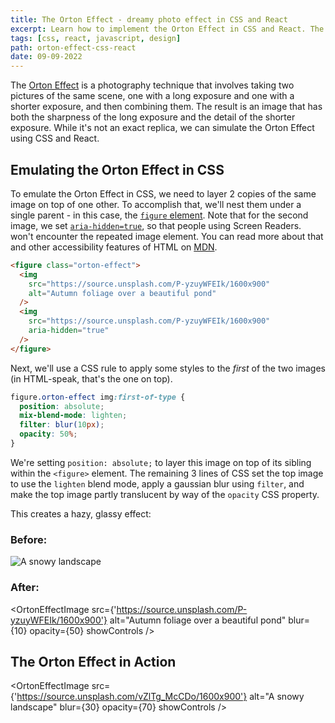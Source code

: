 ```yaml
---
title: The Orton Effect - dreamy photo effect in CSS and React
excerpt: Learn how to implement the Orton Effect in CSS and React. The Orton Effect combines multiple images to create a single, surreal image, named after photographer Michael Orton
tags: [css, react, javascript, design]
path: orton-effect-css-react
date: 09-09-2022
---
```


The [Orton Effect](https://www.capturelandscapes.com/orton-effect-explained/) is a photography technique that involves taking two pictures of the same scene, one with a long exposure and one with a shorter exposure, and then combining them. The result is an image that has both the sharpness of the long exposure and the detail of the shorter exposure. While it's not an exact replica, we can simulate the Orton Effect using CSS and React.

## Emulating the Orton Effect in CSS

To emulate the Orton Effect in CSS, we need to layer 2 copies of the same image on top of one other. To accomplish that, we'll nest them under a single parent - in this case, the [`figure` element](https://developer.mozilla.org/en-US/docs/web/html/element/figure). Note that for the second image, we set [`aria-hidden=true`](https://developer.mozilla.org/en-US/docs/Web/Accessibility/ARIA/Attributes/aria-hidden), so that people using Screen Readers. won't encounter the repeated image element. You can read more about that and other accessibility features of HTML on [MDN](https://developer.mozilla.org/en-US/docs/Web/Accessibility/ARIA/Attributes/aria-hidden).

```html
<figure class="orton-effect">
  <img
    src="https://source.unsplash.com/P-yzuyWFEIk/1600x900"
    alt="Autumn foliage over a beautiful pond"
  />
  <img
    src="https://source.unsplash.com/P-yzuyWFEIk/1600x900"
    aria-hidden="true"
  />
</figure>
```

Next, we'll use a CSS rule to apply some styles to the _first_ of the two images (in HTML-speak, that's the one on top).

```css
figure.orton-effect img:first-of-type {
  position: absolute;
  mix-blend-mode: lighten;
  filter: blur(10px);
  opacity: 50%;
}
```

We're setting `position: absolute;` to layer this image on top of its sibling within the `<figure>` element. The remaining 3 lines of CSS set the top image to use the `lighten` blend mode, apply a gaussian blur using `filter`, and make the top image partly translucent by way of the `opacity` CSS property.

This creates a hazy, glassy effect:

### Before:

<img
  src="https://source.unsplash.com/P-yzuyWFEIk/1600x900"
  alt="A snowy landscape"
/>

### After:

<OrtonEffectImage
  src={'https://source.unsplash.com/P-yzuyWFEIk/1600x900'}
  alt="Autumn foliage over a beautiful pond"
  blur={10}
  opacity={50}
  showControls
/>

## The Orton Effect in Action

<OrtonEffectImage
  src={'https://source.unsplash.com/vZlTg_McCDo/1600x900'}
  alt="A snowy landscape"
  blur={30}
  opacity={70}
  showControls
/>
